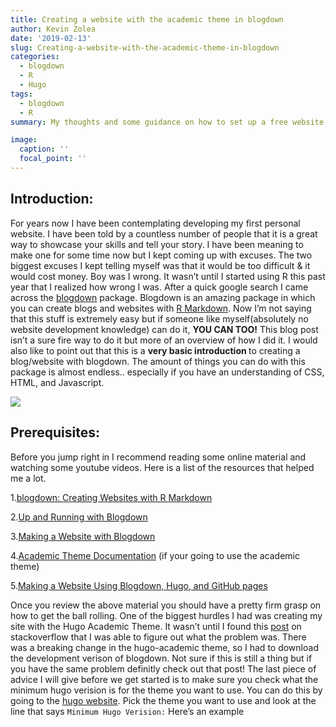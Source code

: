 ```yaml
---
title: Creating a website with the academic theme in blogdown
author: Kevin Zolea
date: '2019-02-13'
slug: Creating-a-website-with-the-academic-theme-in-blogdown
categories:
  - blogdown
  - R
  - Hugo
tags:
  - blogdown
  - R
summary: My thoughts and some guidance on how to set up a free website with blogdown, GitHub, and Netlify

image: 
  caption: ''
  focal_point: ''
---
```




## Introduction:
For years now I have been contemplating developing my first personal website. I have been told by a countless number of people that it is a great way to showcase your skills and tell your story. I have been meaning to make one for some time now but I kept coming up with excuses. The two biggest excuses I kept telling myself was that it would be too difficult & it would cost money. Boy was I wrong. It wasn't until I started using R this past year that I realized how wrong I was. After a quick google search I came across the [blogdown](https://cran.r-project.org/web/packages/blogdown/blogdown.pdf) package. Blogdown is an amazing package in which you can create blogs and websites with [R Markdown](https://rmarkdown.rstudio.com/). Now I'm not saying that this stuff is extremely easy but if someone like myself(absolutely no website development knowledge) can do it, **YOU CAN TOO!** This blog post isn't a sure fire way to do it but more of an overview of how I did it. I would also like to point out that this is a **very basic introduction ** to creating a blog/website with blogdown. The amount of things you can do with this package is almost endless.. especially if you have an understanding of CSS, HTML, and Javascript.

![](https://media.giphy.com/media/Rl9Yqavfj2Ula/giphy.gif)


## Prerequisites:
Before you jump right in I recommend reading some online material and watching some youtube videos. Here is a list of the resources that helped me a lot.

1.[blogdown: Creating Websites with R Markdown](https://bookdown.org/yihui/blogdown/){target="_blank"}

2.[Up and Running with Blogdown](https://alison.rbind.io/post/up-and-running-with-blogdown/)

3.[Making a Website with Blogdown](https://www.youtube.com/watch?v=syWAKaj-4ck&t=649s)

4.[Academic Theme Documentation](https://sourcethemes.com/academic/docs/) (if your going to use the academic theme)

5.[Making a Website Using Blogdown, Hugo, and GitHub pages](https://amber.rbind.io/blog/2016/12/19/creatingsite/)

Once you review the above material you should have a pretty firm grasp on how to get the ball rolling. One of the biggest hurdles I had was creating my site with the Hugo Academic Theme. It wasn't until I found this [post](https://stackoverflow.com/questions/54300535/unable-to-create-new-site-using-hugo-academic-theme) on stackoverflow that I was able to figure out what the problem was. There was a breaking change in the hugo-academic theme, so I had to download the development verison of blogdown. Not sure if this is still a thing but if you have the same problem definitly check out that post! The last piece of advice I will give before we get started is to make sure you check what the minimum hugo verision is for the theme you want to use. You can do this by going to the [hugo website](https://themes.gohugo.io/).
Pick the theme you want to use and look at the line that says ```Minimum Hugo Verision:``` Here's an example




















